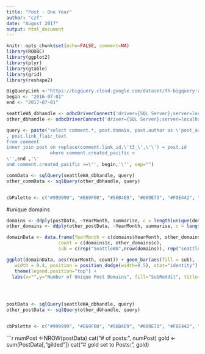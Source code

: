 ```yaml
---
title: "Post - One Year"
author: "czf"
date: "August 2017"
output: html_document
---
```

```r
knitr::opts_chunk$set(echo=FALSE, comment=NA)
library(RODBC)
library(ggplot2)
library(plyr)
library(gtable)
library(grid)
library(reshape2)
```
<style>
hr{
background-color:black;
height:1px;
}
img{
max-width:initial;
}
</style>
```r


BigQueryLink <-"https://bigquery.cloud.google.com/dataset/fh-bigquery:reddit_posts"
begin <- "2016-07-01"
end <- "2017-07-01"

seattleWA_dbhandle <- odbcDriverConnect('driver={SQL Server};server=localhost\\SQLEXPRESS;database=SeattleWA_subreddit;trusted_connection=true')
other_dbhandle <- odbcDriverConnect('driver={SQL Server};server=localhost\\SQLEXPRESS;database=seattle_subreddit;trusted_connection=true')

query <- paste('select comment.*, post.domain, post.author as \'post_author\' 
, post.link_flair_text 
from comment
inner join post on replace(comment.link_id,\'t3_\',\'\') = post.id
                where comment.created_pacific <
\'',end ,'\'
and comment.created_pacific >=\'', begin,'\'', sep="")

commData <- sqlQuery(seattleWA_dbhandle, query)
other_commData <- sqlQuery(other_dbhandle, query)


cbPalette <- c("#999999", "#E69F00", "#56B4E9", "#009E73", "#F0E442", "#0072B2", "#D55E00", "#CC79A7")

```



#unique domains
```r
domains <- ddply(postData, ~YearMonth, summarise, c = length(unique(domain)))
other_domains <- ddply(other_postData, ~YearMonth, summarise, c = length(unique(domain)))

domainData <- data.frame(YearMonth = c(domains$YearMonth, other_domains$YearMonth), 
                   count = c(domains$c, other_domains$c),
                   sub = c(rep("SeattleWA",nrow(domains)), rep("seattle", nrow(other_domains))))

ggplot(domainData, aes(YearMonth, count)) + geom_bar(aes(fill = sub), 
   width = 0.4, position = position_dodge(width=0.5), stat="identity") +  
   theme(legend.position="top") +
  labs(x="",y="Number of Unique Post Domains", fill="SubReddit", title="Total Unique Post Domains by Month")
  



postData <- sqlQuery(seattleWA_dbhandle, query)
other_postData <- sqlQuery(other_dbhandle, query)


cbPalette <- c("#999999", "#E69F00", "#56B4E9", "#009E73", "#F0E442", "#0072B2", "#D55E00", "#CC79A7")
```

```r
numPost <-NROW(postData)
cat("# of posts: ", numPost) 
gold <- sum(PostData[,"gilded"])
cat("# gold set to Posts:", gold)